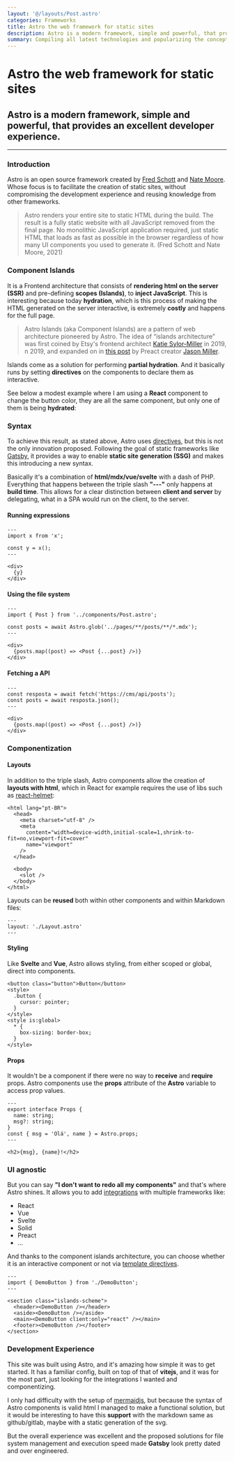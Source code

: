 ```yaml
---
layout: '@/layouts/Post.astro'
categories: Frameworks
title: Astro the web framework for static sites
description: Astro is a modern framework, simple and powerful, that provides an excellent developer experience.
summary: Compiling all latest technologies and popularizing the concept of islands Astro has everything to bring back the hype for static sites.
---
```



# Astro the web framework for static sites

## Astro is a modern framework, simple and powerful, that provides an excellent developer experience.

---

### Introduction

Astro is an open source framework created by [Fred Schott](https://twitter.com/FredKSchott 'Twitter do Fred Schott') and [Nate Moore](https://twitter.com/n_moore 'Twitter do Nate Moore'). Whose focus is to facilitate the creation of static sites, without compromising the development experience and reusing knowledge from other frameworks.

> Astro renders your entire site to static HTML during the build. The result is a fully static website with all JavaScript removed from the final page. No monolithic JavaScript application required, just static HTML that loads as fast as possible in the browser regardless of how many UI components you used to generate it.
> (Fred Schott and Nate Moore, 2021)

### Component Islands

It is a Frontend architecture that consists of **rendering html on the server (SSR)** and pre-defining **scopes (Islands)**, to **inject JavaScript**. This is interesting because today **hydration**, which is this process of making the HTML generated on the server interactive, is extremely **costly** and happens for the full page.

> Astro Islands (aka Component Islands) are a pattern of web architecture pioneered by Astro. The idea of “islands architecture” was first coined by Etsy's frontend architect [Katie Sylor-Miller](https://twitter.com/ksylor 'Twitter da Katie Sylor-Miller') in 2019, n 2019, and expanded on in [this post](https://jasonformat.com/islands-architecture/ 'Postagem sobre Ilhas de componentes') by Preact creator [Jason Miller](https://twitter.com/_developit 'Twitter do Jason Miller').

Islands come as a solution for performing **partial hydration**. And it basically runs by setting **directives** on the components to declare them as interactive.

See below a modest example where I am using a **React** component to change the button color, they are all the same component, but only one of them is being **hydrated**:

<IslandsScheme />

### Syntax

To achieve this result, as stated above, Astro uses [directives](https://docs.astro.build/en/reference/directives-reference/ 'Documentation of directives'), but this is not the only innovation proposed. Following the goal of static frameworks like [Gatsby](https://www.gatsbyjs.com/docs 'Gatsby Documentation'), it provides a way to enable **static site generation (SSG)** and makes this introducing a new syntax.

Basically it's a combination of **html/mdx/vue/svelte** with a dash of PHP. Everything that happens between the triple slash **"---"** only happens at **build time**. This allows for a clear distinction between **client and server** by delegating, what in a SPA would run on the client, to the server.

#### Running expressions

```astro
---
import x from 'x';

const y = x();
---

<div>
  {y}
</div>
```

#### Using the file system

```astro
---
import { Post } from '../components/Post.astro';

const posts = await Astro.glob('../pages/**/posts/**/*.mdx');
---

<div>
  {posts.map((post) => <Post {...post} />)}
</div>
```

#### Fetching a API

```astro
---
const resposta = await fetch('https://cms/api/posts');
const posts = await resposta.json();
---

<div>
  {posts.map((post) => <Post {...post} />)}
</div>
```

### Componentization

#### Layouts

In addition to the triple slash, Astro components allow the creation of **layouts with html**, which in React for example requires the use of libs such as [react-helmet](https://www.npmjs.com/package/react-helmet 'npm react helmet'):

```astro
<html lang="pt-BR">
  <head>
    <meta charset="utf-8" />
    <meta
      content="width=device-width,initial-scale=1,shrink-to-fit=no,viewport-fit=cover"
      name="viewport"
    />
  </head>

  <body>
    <slot />
  </body>
</html>
```

Layouts can be **reused** both within other components and within Markdown files:

```mdx
---
layout: './Layout.astro'
---
```

#### Styling

Like **Svelte** and **Vue**, Astro allows styling, from either scoped or global, direct into components.

```astro
<button class="button">Button</button>
<style>
  .button {
    cursor: pointer;
  }
</style>
<style is:global>
  * {
    box-sizing: border-box;
  }
</style>
```

#### Props

It wouldn't be a component if there were no way to **receive** and **require** props. Astro components use the **props** attribute of the **Astro** variable to access prop values.

```astro
---
export interface Props {
  name: string;
  msg?: string;
}
const { msg = 'Olá', name } = Astro.props;
---

<h2>{msg}, {name}!</h2>
```

### UI agnostic

But you can say **"I don't want to redo all my components"** and that's where Astro shines. It allows you to add [integrations](https://astro.build/integrations/frameworks/ 'Astro Integrations') with multiple frameworks like:

- React
- Vue
- Svelte
- Solid
- Preact
- ...

And thanks to the component islands architecture, you can choose whether it is an interactive component or not via [template directives](https://docs.astro.build/en/reference/directives-reference/ 'Template directives ').

```astro
---
import { DemoButton } from './DemoButton';
---

<section class="islands-scheme">
  <header><DemoButton /></header>
  <aside><DemoButton /></aside>
  <main><DemoButton client:only="react" /></main>
  <footer><DemoButton /></footer>
</section>
```

### Development Experience

This site was built using Astro, and it's amazing how simple it was to get started. It has a familiar config, built on top of that of **vitejs**, and it was for the most part, just looking for the integrations I wanted and componentizing.

I only had difficulty with the setup of [mermaidjs](https://mermaid-js.github.io/mermaid/#/ 'Mermaid Documentation'), but because the syntax of Astro components is valid html I managed to make a functional solution, but it would be interesting to have this **support** with the markdown same as github/gitlab, maybe with a static generation of the svg.

But the overall experience was excellent and the proposed solutions for file system management and execution speed made **Gatsby** look pretty dated and over engineered.
